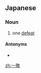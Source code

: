 ==Japanese==
{{ja-kanjitab|いつ|k1=いっ|はい|k2=ぱい|yomi=o}}

===Noun===
{{ja-noun|いっぱい}}

# one [[defeat]]

====Antonyms====
* {{ja-r|一勝|いっしょう}}

[[zh:一敗]]